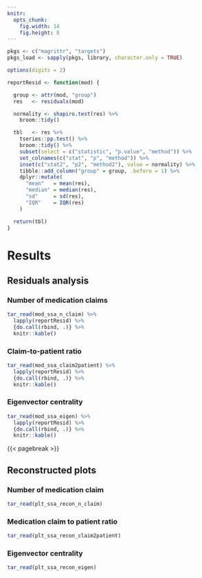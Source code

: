 ```yaml
---
knitr:
  opts_chunk:
    fig.width: 14
    fig.height: 8
---
```


\KOMAoptions{paper=landscape,pagesize}
\recalctypearea

```r

pkgs <- c("magrittr", "targets")
pkgs_load <- sapply(pkgs, library, character.only = TRUE)

options(digits = 2)

reportResid <- function(mod) {

  group <- attr(mod, "group")
  res   <- residuals(mod)

  normality <- shapiro.test(res) %>%
    broom::tidy()

  tbl   <- res %>%
    tseries::pp.test() %>%
    broom::tidy() %>%
    subset(select = c("statistic", "p.value", "method")) %>%
    set_colnames(c("stat", "p", "method")) %>%
    inset(c("stat2", "p2", "method2"), value = normality) %>%
    tibble::add_column("group" = group, .before = 1) %>%
    dplyr::mutate(
      "mean"   = mean(res),
      "median" = median(res),
      "sd"     = sd(res),
      "IQR"    = IQR(res)
    )

  return(tbl)
}

```

# Results

## Residuals analysis

### Number of medication claims

```r

tar_read(mod_ssa_n_claim) %>%
  lapply(reportResid) %>%
  {do.call(rbind, .)} %>%
  knitr::kable()

```

### Claim-to-patient ratio

```r

tar_read(mod_ssa_claim2patient) %>%
  lapply(reportResid) %>%
  {do.call(rbind, .)} %>%
  knitr::kable()

```

### Eigenvector centrality

```r

tar_read(mod_ssa_eigen) %>%
  lapply(reportResid) %>%
  {do.call(rbind, .)} %>%
  knitr::kable()

```

{{< pagebreak >}}

## Reconstructed plots

### Number of medication claim

```r

tar_read(plt_ssa_recon_n_claim)

```

### Medication claim to patient ratio

```r

tar_read(plt_ssa_recon_claim2patient)

```

### Eigenvector centrality

```r

tar_read(plt_ssa_recon_eigen)

```
